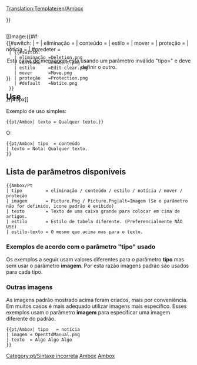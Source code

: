 <noinclude>[[Translation:Template/en/Ambox]]</noinclude><!-- 
     Adaptação da predefinição wiki '''Ambox'''

--><noinclude></noinclude><includeonly><div style="{{#IF: {{{estilo|}}} | {{{estilo}}} | margin: 0px 10% 0px 10%; border: 1px solid #aaa; border-left: 10px solid {{#switch:{{{tipo|}}} 
  | eliminação =#b22222;
  | conteúdo   =#f28500;
  | estilo     =#f4c430;
  | mover      =#9932cc;
  | proteção   =#bba;
  | #default   =#1e90ff;
}} padding: 4px 8px; background:#efefef; min-height: 44px;">}}
<div style="position: absolute;">[[Image:{{#if:{{{imagem|}}}
  | {{{imagem}}}
  | {{#switch:{{{tipo|}}}
    | eliminação =Deletion.png
    | conteúdo   =Content.png
    | estilo     =Edit-clear.png
    | mover      =Move.png
    | proteção   =Protection.png
    | #default   =Notice.png
  }}
}}|40px]]</div>
<div style="border: none; padding: 2px 2px 2px 62px;">
<span style="{{#IF: {{{estilo-texto|}}} | {{{estilo-texto}}} | }}"> {{{texto|}}} </span>
</div></div><!-- 
para detectar e reportar o uso defeituosos "tipo" parâmetro:
-->{{#switch:{{{tipo|}}}
|            = <!-- Não escreva nada também é uma entrada válida --> 
| eliminação =
| conteúdo   = 
| estilo     =
| mover      =
| proteção   =
| notícia    =
| #predeter  = <div style="text-align: center;">Esta caixa de mensagem está usando um parâmetro inválido "tipo={{{tipo|}}}" e deve definir o outro.</div>[[Category:pt/Sintaxe incorreta]]
}}</includeonly><noinclude>

==Use==
Exemplo de uso simples:

<pre>
{{pt/Ambox| texto = Qualquer texto.}}
</pre>
{{pt/Ambox| texto = Qualquer texto.}}
O:
<pre>
{{pt/Ambox| tipo  = conteúdo
| texto = Nota: Qualquer texto.
}}
</pre>
{{pt/Ambox| tipo  = conteúdo | texto = Nota: Qualquer texto.}}

== Lista de parâmetros disponíveis ==
<pre>
{{Ambox/Pt
| tipo         = eliminação / conteúdo / estilo / notícia / mover / proteção
| imagem       = Picture.Png / Picture.Png|alt=Imagem (Se o parâmetro não for definido, ícone padrão é exibido)
| texto        = Texto de uma caixa grande para colocar em cima de artigos.
| estilo       = Estilo de tabela diferente. (Preferencialmente NÃO USE)
| estilo-texto = O mesmo que acima mas para o texto.
</pre>

=== Exemplos de acordo com o parâmetro "tipo" usado ===
Os exemplos a seguir usam valores diferentes para o parâmetro '''tipo''' mas sem usar o parâmetro '''imagem'''. Por esta razão imagens padrão são usados para cada tipo.

{{pt/Ambox| tipo  = eliminação
| texto = tipo=<u>eliminação</u> – Indicações para eliminação, como {{en/s|Eliminação/Pt}}.
}}
{{pt/Ambox| tipo  = conteúdo
| texto = tipo=<u>conteúdo</u> – Informações sobre o conteúdo da página, como {{en/s|Aviso/Pt}} o {{en/s|Desatualizado/Pt}}.
}}
{{pt/Ambox| tipo  = estilo
| texto = tipo=<u>estilo</u> – Informações sobre o estilo, como {{en/s|Corrigir/Pt}} o {{en/s|Tradução/Pt}}.
}}
{{pt/Ambox| tipo  = notícia
| texto = tipo=<u>notícia</u> – Notícias sobre o tema do artigo, como {{en/s|Nota/Pt}} o {{en/s|Evento atual/Pt}}.
}}
{{pt/Ambox| tipo  = mover
| texto = tipo=<u>mover</u> – Propostas para juntar, separar ou mover o artigo, como {{en/s|Dividir/Pt}}.
}}
{{pt/Ambox| tipo  = proteção
| texto = tipo=<u>proteção</u> – Proteção dos artigos, como {{en/s|Histórico/Pt}}.
}}

=== Outras imagens ===
As imagens padrão mostrado acima foram criados, mais por conveniência. Em muitos casos é mais adequado utilizar imagens mais específico. Esses exemplos usam o parâmetro '''imagem''' para especificar uma imagem diferente do padrão.

<pre>{{pt/Ambox| tipo   = notícia
| imagem = OpenttdManual.png
| texto  = Algo Algo Algo 
}}</pre>

{{pt/Ambox| tipo   = notícia
| imagem = OpenttdManual.png
| texto  = Algo Algo Algo 
}}

[[Category:pt/Predefinição|Ambox]][[Category:pt/Caixas de mensagens|Ambox]]
</noinclude><!--

  CSS if the option will become available

/* Article message box styles */
table.ambox {
    margin: 0px 10%;   /* 10% = Will not overlap with other elements */
    border: 1px solid #aaa; 
    border-left: 10px solid #1e90ff;    /* Default "notice" blue */
    background: #fbfbfb; 
}
table.ambox + table.ambox {   /* Single border between stacked boxes. */
    margin-top: -1px;
}
.ambox th.mbox-text, 
.ambox td.mbox-text {            /* The message body cell(s) */
    padding: 0.25em 0.5em;       /* 0.5em left/right */
}
.ambox td.mbox-image {           /* The left image cell */
    padding: 2px 0 2px 0.5em;    /* 0.5em left, 0px right */
}
.ambox td.mbox-imageright {      /* The right image cell */
    padding: 2px 0.5em 2px 0;    /* 0px left, 0.5em right */
}

table.ambox-notice {
    border-left: 10px solid #1e90ff;    /* Blue */
}
table.ambox-speedy {
    border-left: 10px solid #b22222;    /* Red */
    background: #fee;                   /* Pink */
}
table.ambox-delete {
    border-left: 10px solid #b22222;    /* Red */
}
table.ambox-content {
    border-left: 10px solid #f28500;    /* Orange */
}
table.ambox-style {
    border-left: 10px solid #f4c430;    /* Yellow */
}
table.ambox-move {
    border-left: 10px solid #9932cc;    /* Purple */
}
table.ambox-protection {
    border-left: 10px solid #bba;       /* Gray-gold */
}
-->